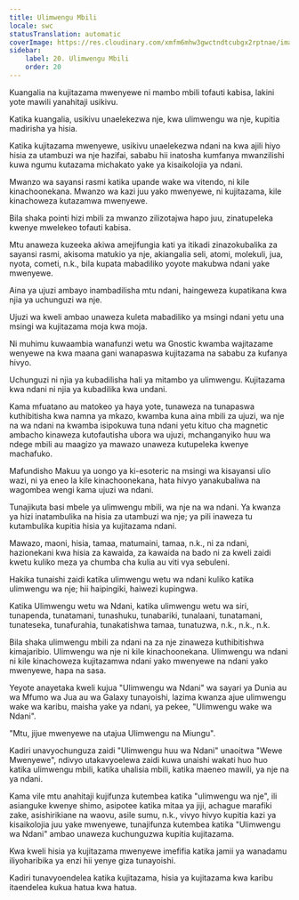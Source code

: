 ```yaml
---
title: Ulimwengu Mbili
locale: swc
statusTranslation: automatic
coverImage: https://res.cloudinary.com/xmfm6mhw3gwctndtcubgx2rptnae/image/upload/v1740468922/small_cover_tratado_de_psicologia_revolucionaria_a4c0dca4e0.webp
sidebar:
    label: 20. Ulimwengu Mbili
    order: 20
---
```

Kuangalia na kujitazama mwenyewe ni mambo mbili tofauti kabisa, lakini yote mawili yanahitaji usikivu.

Katika kuangalia, usikivu unaelekezwa nje, kwa ulimwengu wa nje, kupitia madirisha ya hisia.

Katika kujitazama mwenyewe, usikivu unaelekezwa ndani na kwa ajili hiyo hisia za utambuzi wa nje hazifai, sababu hii inatosha kumfanya mwanzilishi kuwa ngumu kutazama michakato yake ya kisaikolojia ya ndani.

Mwanzo wa sayansi rasmi katika upande wake wa vitendo, ni kile kinachoonekana. Mwanzo wa kazi juu yako mwenyewe, ni kujitazama, kile kinachoweza kutazamwa mwenyewe.

Bila shaka pointi hizi mbili za mwanzo zilizotajwa hapo juu, zinatupeleka kwenye mwelekeo tofauti kabisa.

Mtu anaweza kuzeeka akiwa amejifungia kati ya itikadi zinazokubalika za sayansi rasmi, akisoma matukio ya nje, akiangalia seli, atomi, molekuli, jua, nyota, cometi, n.k., bila kupata mabadiliko yoyote makubwa ndani yake mwenyewe.

Aina ya ujuzi ambayo inambadilisha mtu ndani, haingeweza kupatikana kwa njia ya uchunguzi wa nje.

Ujuzi wa kweli ambao unaweza kuleta mabadiliko ya msingi ndani yetu una msingi wa kujitazama moja kwa moja.

Ni muhimu kuwaambia wanafunzi wetu wa Gnostic kwamba wajitazame wenyewe na kwa maana gani wanapaswa kujitazama na sababu za kufanya hivyo.

Uchunguzi ni njia ya kubadilisha hali ya mitambo ya ulimwengu. Kujitazama kwa ndani ni njia ya kubadilika kwa undani.

Kama mfuatano au matokeo ya haya yote, tunaweza na tunapaswa kuthibitisha kwa namna ya mkazo, kwamba kuna aina mbili za ujuzi, wa nje na wa ndani na kwamba isipokuwa tuna ndani yetu kituo cha magnetic ambacho kinaweza kutofautisha ubora wa ujuzi, mchanganyiko huu wa ndege mbili au maagizo ya mawazo unaweza kutupeleka kwenye machafuko.

Mafundisho Makuu ya uongo ya ki-esoteric na msingi wa kisayansi ulio wazi, ni ya eneo la kile kinachoonekana, hata hivyo yanakubaliwa na wagombea wengi kama ujuzi wa ndani.

Tunajikuta basi mbele ya ulimwengu mbili, wa nje na wa ndani. Ya kwanza ya hizi inatambulika na hisia za utambuzi wa nje; ya pili inaweza tu kutambulika kupitia hisia ya kujitazama ndani.

Mawazo, maoni, hisia, tamaa, matumaini, tamaa, n.k., ni za ndani, hazionekani kwa hisia za kawaida, za kawaida na bado ni za kweli zaidi kwetu kuliko meza ya chumba cha kulia au viti vya sebuleni.

Hakika tunaishi zaidi katika ulimwengu wetu wa ndani kuliko katika ulimwengu wa nje; hii haipingiki, haiwezi kupingwa.

Katika Ulimwengu wetu wa Ndani, katika ulimwengu wetu wa siri, tunapenda, tunatamani, tunashuku, tunabariki, tunalaani, tunatamani, tunateseka, tunafurahia, tunakatishwa tamaa, tunatuzwa, n.k., n.k., n.k.

Bila shaka ulimwengu mbili za ndani na za nje zinaweza kuthibitishwa kimajaribio. Ulimwengu wa nje ni kile kinachoonekana. Ulimwengu wa ndani ni kile kinachoweza kujitazamwa ndani yako mwenyewe na ndani yako mwenyewe, hapa na sasa.

Yeyote anayetaka kweli kujua "Ulimwengu wa Ndani" wa sayari ya Dunia au wa Mfumo wa Jua au wa Galaxy tunayoishi, lazima kwanza ajue ulimwengu wake wa karibu, maisha yake ya ndani, ya pekee, "Ulimwengu wake wa Ndani".

"Mtu, jijue mwenyewe na utajua Ulimwengu na Miungu".

Kadiri unavyochunguza zaidi "Ulimwengu huu wa Ndani" unaoitwa "Wewe Mwenyewe", ndivyo utakavyoelewa zaidi kuwa unaishi wakati huo huo katika ulimwengu mbili, katika uhalisia mbili, katika maeneo mawili, ya nje na ya ndani.

Kama vile mtu anahitaji kujifunza kutembea katika "ulimwengu wa nje", ili asianguke kwenye shimo, asipotee katika mitaa ya jiji, achague marafiki zake, asishirikiane na waovu, asile sumu, n.k., vivyo hivyo kupitia kazi ya kisaikolojia juu yake mwenyewe, tunajifunza kutembea katika "Ulimwengu wa Ndani" ambao unaweza kuchunguzwa kupitia kujitazama.

Kwa kweli hisia ya kujitazama mwenyewe imefifia katika jamii ya wanadamu iliyoharibika ya enzi hii yenye giza tunayoishi.

Kadiri tunavyoendelea katika kujitazama, hisia ya kujitazama kwa karibu itaendelea kukua hatua kwa hatua.

